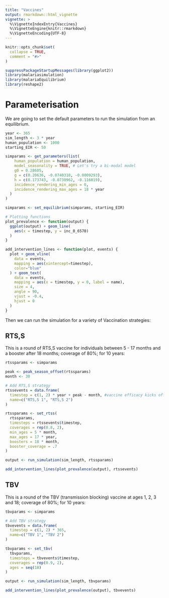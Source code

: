 ```yaml
---
title: "Vaccines"
output: rmarkdown::html_vignette
vignette: >
  %\VignetteIndexEntry{Vaccines}
  %\VignetteEngine{knitr::rmarkdown}
  %\VignetteEncoding{UTF-8}
---
```


```r
knitr::opts_chunk$set(
  collapse = TRUE,
  comment = "#>"
)
```

```r
suppressPackageStartupMessages(library(ggplot2))
library(malariasimulation)
library(malariaEquilibrium)
library(reshape2)
```

# Parameterisation

We are going to set the default parameters to run the simulation from an equilibrium.

```r
year <- 365
sim_length <- 3 * year
human_population <- 1000
starting_EIR <- 50

simparams <- get_parameters(list(
    human_population = human_population,
    model_seasonality = TRUE, # Let's try a bi-modal model
    g0 = 0.28605,
    g = c(0.20636, -0.0740318, -0.0009293),
    h = c(0.173743, -0.0730962, -0.116019),
    incidence_rendering_min_ages = 0,
    incidence_rendering_max_ages = 18 * year
  )
)

simparams <- set_equilibrium(simparams, starting_EIR)

# Plotting functions
plot_prevalence <- function(output) {
  ggplot(output) + geom_line(
    aes(x = timestep, y = inc_0_6570)
  )
}

add_intervention_lines <- function(plot, events) {
  plot + geom_vline(
    data = events,
    mapping = aes(xintercept=timestep),
    color="blue"
  ) + geom_text(
    data = events,
    mapping = aes(x = timestep, y = 0, label = name),
    size = 4,
    angle = 90,
    vjust = -0.4,
    hjust = 0
  )
}
```

Then we can run the simulation for a variety of Vaccination strategies:

## RTS,S

This is a round of RTS,S vaccine for individuals between 5 - 17 months and a booster after 18 months; coverage of 80%; for 10 years:

```r
rtssparams <- simparams

peak <- peak_season_offset(rtssparams)
month <- 30

# Add RTS,S strategy
rtssevents = data.frame(
  timestep = c(1, 2) * year + peak - month, #vaccine efficacy kicks off a month before the peak
  name=c("RTS,S 1", "RTS,S 2")
)

rtssparams <- set_rtss(
  rtssparams,
  timesteps = rtssevents$timestep,
  coverages = rep(0.8, 2),
  min_ages = 5 * month,
  max_ages = 17 * year,
  boosters = 18 * month,
  booster_coverage = .7
)

output <- run_simulation(sim_length, rtssparams)

add_intervention_lines(plot_prevalence(output), rtssevents)
```

## TBV

This is a round of the TBV (transmission blocking) vaccine at ages 1, 2, 3 and 18; coverage of 80%; for 10 years:

```r
tbvparams <- simparams

# Add TBV strategy
tbvevents = data.frame(
  timestep = c(1, 2) * 365,
  name=c("TBV 1", "TBV 2")
)

tbvparams <- set_tbv(
  tbvparams,
  timesteps = tbvevents$timestep,
  coverages = rep(0.9, 2),
  ages = seq(18)
)

output <- run_simulation(sim_length, tbvparams)

add_intervention_lines(plot_prevalence(output), tbvevents)
```
